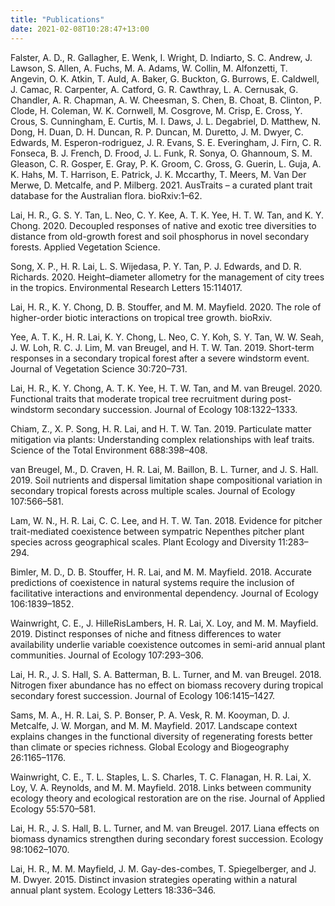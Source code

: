 ```yaml
---
title: "Publications"
date: 2021-02-08T10:28:47+13:00
---
```


Falster, A. D., R. Gallagher, E. Wenk, I. Wright, D. Indiarto, S. C. Andrew, J. Lawson, S. Allen, A. Fuchs, M. A. Adams, W. Collin, M. Alfonzetti, T. Angevin, O. K. Atkin, T. Auld, A. Baker, G. Buckton, G. Burrows, E. Caldwell, J. Camac, R. Carpenter, A. Catford, G. R. Cawthray, L. A. Cernusak, G. Chandler, A. R. Chapman, A. W. Cheesman, S. Chen, B. Choat, B. Clinton, P. Clode, H. Coleman, W. K. Cornwell, M. Cosgrove, M. Crisp, E. Cross, Y. Crous, S. Cunningham, E. Curtis, M. I. Daws, J. L. Degabriel, D. Matthew, N. Dong, H. Duan, D. H. Duncan, R. P. Duncan, M. Duretto, J. M. Dwyer, C. Edwards, M. Esperon-rodriguez, J. R. Evans, S. E. Everingham, J. Firn, C. R. Fonseca, B. J. French, D. Frood, J. L. Funk, R. Sonya, O. Ghannoum, S. M. Gleason, C. R. Gosper, E. Gray, P. K. Groom, C. Gross, G. Guerin, L. Guja, A. K. Hahs, M. T. Harrison, E. Patrick, J. K. Mccarthy, T. Meers, M. Van Der Merwe, D. Metcalfe, and P. Milberg. 2021. AusTraits – a curated plant trait database for the Australian flora. bioRxiv:1–62.

Lai, H. R., G. S. Y. Tan, L. Neo, C. Y. Kee, A. T. K. Yee, H. T. W. Tan, and K. Y. Chong. 2020. Decoupled responses of native and exotic tree diversities to distance from old-growth forest and soil phosphorus in novel secondary forests. Applied Vegetation Science.

Song, X. P., H. R. Lai, L. S. Wijedasa, P. Y. Tan, P. J. Edwards, and D. R. Richards. 2020. Height–diameter allometry for the management of city trees in the tropics. Environmental Research Letters 15:114017.

Lai, H. R., K. Y. Chong, D. B. Stouffer, and M. M. Mayfield. 2020. The role of higher-order biotic interactions on tropical tree growth. bioRxiv.

Yee, A. T. K., H. R. Lai, K. Y. Chong, L. Neo, C. Y. Koh, S. Y. Tan, W. W. Seah, J. W. Loh, R. C. J. Lim, M. van Breugel, and H. T. W. Tan. 2019. Short-term responses in a secondary tropical forest after a severe windstorm event. Journal of Vegetation Science 30:720–731.

Lai, H. R., K. Y. Chong, A. T. K. Yee, H. T. W. Tan, and M. van Breugel. 2020. Functional traits that moderate tropical tree recruitment during post-windstorm secondary succession. Journal of Ecology 108:1322–1333.

Chiam, Z., X. P. Song, H. R. Lai, and H. T. W. Tan. 2019. Particulate matter mitigation via plants: Understanding complex relationships with leaf traits. Science of the Total Environment 688:398–408.

van Breugel, M., D. Craven, H. R. Lai, M. Baillon, B. L. Turner, and J. S. Hall. 2019. Soil nutrients and dispersal limitation shape compositional variation in secondary tropical forests across multiple scales. Journal of Ecology 107:566–581.

Lam, W. N., H. R. Lai, C. C. Lee, and H. T. W. Tan. 2018. Evidence for pitcher trait-mediated coexistence between sympatric Nepenthes pitcher plant species across geographical scales. Plant Ecology and Diversity 11:283–294.

Bimler, M. D., D. B. Stouffer, H. R. Lai, and M. M. Mayfield. 2018. Accurate predictions of coexistence in natural systems require the inclusion of facilitative interactions and environmental dependency. Journal of Ecology 106:1839–1852.

Wainwright, C. E., J. HilleRisLambers, H. R. Lai, X. Loy, and M. M. Mayfield. 2019. Distinct responses of niche and fitness differences to water availability underlie variable coexistence outcomes in semi-arid annual plant communities. Journal of Ecology 107:293–306.

Lai, H. R., J. S. Hall, S. A. Batterman, B. L. Turner, and M. van Breugel. 2018. Nitrogen fixer abundance has no effect on biomass recovery during tropical secondary forest succession. Journal of Ecology 106:1415–1427.

Sams, M. A., H. R. Lai, S. P. Bonser, P. A. Vesk, R. M. Kooyman, D. J. Metcalfe, J. W. Morgan, and M. M. Mayfield. 2017. Landscape context explains changes in the functional diversity of regenerating forests better than climate or species richness. Global Ecology and Biogeography 26:1165–1176.

Wainwright, C. E., T. L. Staples, L. S. Charles, T. C. Flanagan, H. R. Lai, X. Loy, V. A. Reynolds, and M. M. Mayfield. 2018. Links between community ecology theory and ecological restoration are on the rise. Journal of Applied Ecology 55:570–581.

Lai, H. R., J. S. Hall, B. L. Turner, and M. van Breugel. 2017. Liana effects on biomass dynamics strengthen during secondary forest succession. Ecology 98:1062–1070.

Lai, H. R., M. M. Mayfield, J. M. Gay-des-combes, T. Spiegelberger, and J. M. Dwyer. 2015. Distinct invasion strategies operating within a natural annual plant system. Ecology Letters 18:336–346.